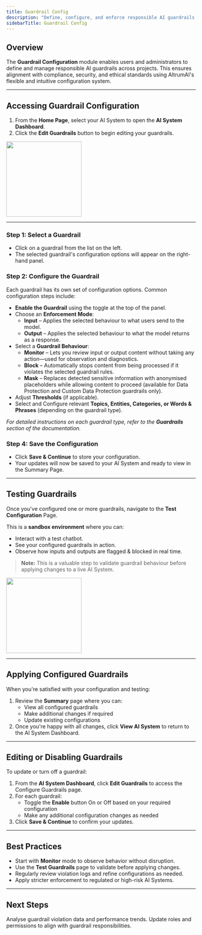 ```yaml
---
title: Guardrail Config
description: "Define, configure, and enforce responsible AI guardrails within your projects"
sidebarTitle: Guardrail Config
---
```


## Overview

The **Guardrail Configuration** module enables users and administrators to define and manage responsible AI guardrails across projects. This ensures alignment with compliance, security, and ethical standards using AltrumAI's flexible and intuitive configuration system.

---

## Accessing Guardrail Configuration

1. From the **Home Page**, select your AI System to open the **AI System Dashboard**.
2. Click the **Edit Guardrails** button to begin editing your guardrails.

<img height="200" src="/images/ai-systems/guardrails.png" />

---

### Step 1: Select a Guardrail

- Click on a guardrail from the list on the left.
- The selected guardrail's configuration options will appear on the right-hand panel.

### Step 2: Configure the Guardrail

Each guardrail has its own set of configuration options. Common configuration steps include:

- **Enable the Guardrail** using the toggle at the top of the panel.
- Choose an **Enforcement Mode**:
  - **Input** – Applies the selected behaviour to what users send to the model.
  - **Output** – Applies the selected behaviour to what the model returns as a response.
- Select a **Guardrail Behaviour**:
  - **Monitor** – Lets you review input or output content without taking any action—used for observation and diagnostics.
  - **Block** – Automatically stops content from being processed if it violates the selected guardrail rules.
  - **Mask** – Replaces detected sensitive information with anonymised placeholders while allowing content to proceed (available for Data Protection and Custom Data Protection guardrails only).
- Adjust **Thresholds** (if applicable).
- Select and Configure relevant **Topics, Entities, Categories, or Words & Phrases** (depending on the guardrail type).

 _For detailed instructions on each guardrail type, refer to the **Guardrails** section of the documentation._

### Step 4: Save the Configuration

- Click **Save & Continue** to store your configuration.
- Your updates will now be saved to your AI System and ready to view in the Summary Page.

---

## Testing Guardrails

Once you've configured one or more guardrails, navigate to the **Test Configuration** Page.

This is a **sandbox environment** where you can:

- Interact with a test chatbot.
- See your configured guardrails in action.
- Observe how inputs and outputs are flagged & blocked in real time.

> **Note:** This is a valuable step to validate guardrail behaviour before applying changes to a live AI System.

<img height="200" src="/images/guardrail-config/test-guardrails.png" />

---

## Applying Configured Guardrails

When you're satisfied with your configuration and testing:

1. Review the **Summary** page where you can:
   - View all configured guardrails
   - Make additional changes if required
   - Update existing configurations
2. Once you're happy with all changes, click **View AI System** to return to the AI System Dashboard.

---

## Editing or Disabling Guardrails

To update or turn off a guardrail:

1. From the **AI System Dashboard**, click **Edit Guardrails** to access the Configure Guardrails page.
2. For each guardrail:
   - Toggle the **Enable** button On or Off based on your required configuration
   - Make any additional configuration changes as needed
3. Click **Save & Continue** to confirm your updates.

---

## Best Practices

- Start with **Monitor** mode to observe behavior without disruption.
- Use the **Test Guardrails** page to validate before applying changes.
- Regularly review violation logs and refine configurations as needed.
- Apply stricter enforcement to regulated or high-risk AI Systems.

---

## Next Steps

<CardGroup cols={2}>
  <Card
    title="Review Reports"
    icon="chart-bar"
    href="/product-guide/reporting"
  >
    Analyse guardrail violation data and performance trends.
  </Card>
  <Card
    title="Manage Users"
    icon="user-gear"
    href="product-guide/administration"
  >
    Update roles and permissions to align with guardrail responsibilities.
  </Card>
</CardGroup>
